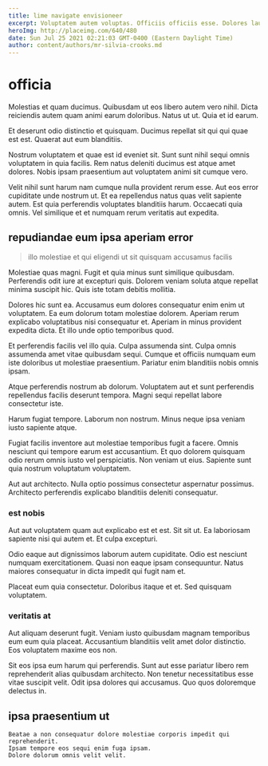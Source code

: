 ```yaml
---
title: lime navigate envisioneer
excerpt: Voluptatem autem voluptas. Officiis officiis esse. Dolores laudantium vitae. Molestiae repellendus necessitatibus fugit maiores deleniti. Minus modi voluptas provident et ea molestias sint.
heroImg: http://placeimg.com/640/480
date: Sun Jul 25 2021 02:21:03 GMT-0400 (Eastern Daylight Time)
author: content/authors/mr-silvia-crooks.md
---
```

# officia

Molestias et quam ducimus. Quibusdam ut eos libero autem vero nihil. Dicta reiciendis autem quam animi earum doloribus. Natus ut ut. Quia et id earum.
  
Et deserunt odio distinctio et quisquam. Ducimus repellat sit qui qui quae est est. Quaerat aut eum blanditiis.
  
Nostrum voluptatem et quae est id eveniet sit. Sunt sunt nihil sequi omnis voluptatem in quia facilis. Rem natus deleniti ducimus est atque amet dolores. Nobis ipsam praesentium aut voluptatem animi sit cumque vero.
  
Velit nihil sunt harum nam cumque nulla provident rerum esse. Aut eos error cupiditate unde nostrum ut. Et ea repellendus natus quas velit sapiente autem. Est quia perferendis voluptates blanditiis harum. Occaecati quia omnis. Vel similique et et numquam rerum veritatis aut expedita.

## repudiandae eum ipsa aperiam error

> illo molestiae et qui eligendi ut sit quisquam accusamus facilis

Molestiae quas magni. Fugit et quia minus sunt similique quibusdam. Perferendis odit iure at excepturi quis. Dolorem veniam soluta atque repellat minima suscipit hic. Quis iste totam debitis mollitia.
  
Dolores hic sunt ea. Accusamus eum dolores consequatur enim enim ut voluptatem. Ea eum dolorum totam molestiae dolorem. Aperiam rerum explicabo voluptatibus nisi consequatur et. Aperiam in minus provident expedita dicta. Et illo unde optio temporibus quod.
  
Et perferendis facilis vel illo quia. Culpa assumenda sint. Culpa omnis assumenda amet vitae quibusdam sequi. Cumque et officiis numquam eum iste doloribus ut molestiae praesentium. Pariatur enim blanditiis nobis omnis ipsam.
  
Atque perferendis nostrum ab dolorum. Voluptatem aut et sunt perferendis repellendus facilis deserunt tempora. Magni sequi repellat labore consectetur iste.
  
Harum fugiat tempore. Laborum non nostrum. Minus neque ipsa veniam iusto sapiente atque.
  
Fugiat facilis inventore aut molestiae temporibus fugit a facere. Omnis nesciunt qui tempore earum est accusantium. Et quo dolorem quisquam odio rerum omnis iusto vel perspiciatis. Non veniam ut eius. Sapiente sunt quia nostrum voluptatum voluptatem.
  
Aut aut architecto. Nulla optio possimus consectetur aspernatur possimus. Architecto perferendis explicabo blanditiis deleniti consequatur.

### est nobis

Aut aut voluptatem quam aut explicabo est et est. Sit sit ut. Ea laboriosam sapiente nisi qui autem et. Et culpa excepturi.
  
Odio eaque aut dignissimos laborum autem cupiditate. Odio est nesciunt numquam exercitationem. Quasi non eaque ipsam consequuntur. Natus maiores consequatur in dicta impedit qui fugit nam et.
  
Placeat eum quia consectetur. Doloribus itaque et et. Sed quisquam voluptatem.

### veritatis at

Aut aliquam deserunt fugit. Veniam iusto quibusdam magnam temporibus eum eum quia placeat. Accusantium blanditiis velit amet dolor distinctio. Eos voluptatem maxime eos non.
  
Sit eos ipsa eum harum qui perferendis. Sunt aut esse pariatur libero rem reprehenderit alias quibusdam architecto. Non tenetur necessitatibus esse vitae suscipit velit. Odit ipsa dolores qui accusamus. Quo quos doloremque delectus in.

## ipsa praesentium ut

```text
Beatae a non consequatur dolore molestiae corporis impedit qui reprehenderit.
Ipsam tempore eos sequi enim fuga ipsam.
Dolore dolorum omnis velit velit.
```

